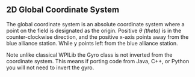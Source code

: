 ## 2D Global Coordinate System

The global coordinate system is an absolute coordinate system where a point on the field is designated as the origin.
Positive $\theta$ _(theta)_ is in the counter-clockwise direction, and the positive x-axis points away from the blue
alliance station. While y points left from the blue alliance station.


<Callout>
  <p>
    Note unlike classical WPILib the Gyro class is not inverted from the
    coordinate system. This means if porting code from Java, C++, or Python you
    will not need to invert the gyro.
  </p>
</Callout>
